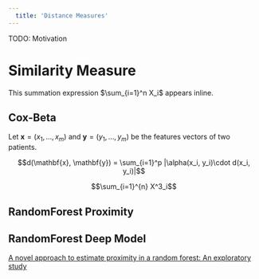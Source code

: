 ```yaml
---
  title: 'Distance Measures'
---
```


TODO: Motivation

# Similarity Measure


This summation expression $\sum_{i=1}^n X_i$ appears inline.

## Cox-Beta

Let $\mathbf{x} = (x_1, \ldots, x_m)$ and $\mathbf{y} = (y_1, \ldots, y_m)$ be the features vectors of two patients.  

$$d(\mathbf{x}, \mathbf{y}) = \sum_{i=1}^p |\alpha(x_i, y_i)\cdot d(x_i, y_i)|$$


$$\sum_{i=1}^{n} X^3_i$$

## RandomForest Proximity


## RandomForest Deep Model

[A novel approach to estimate proximity in a random forest: An exploratory study](https://www.researchgate.net/profile/Antanas_Verikas/publication/257404436_A_novel_approach_to_estimate_proximity_in_a_random_forest_An_exploratory_study/links/53e8f90c0cf2fb1b9b6438c4.pdf)
